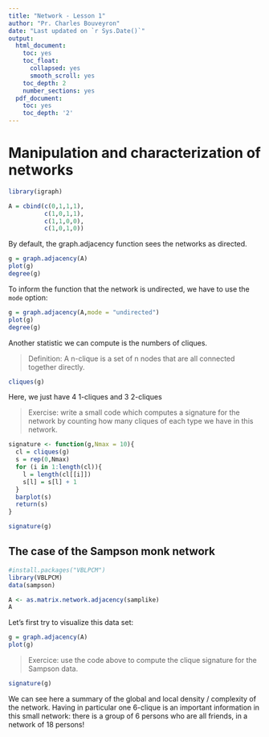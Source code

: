 ```yaml
---
title: "Network - Lesson 1"
author: "Pr. Charles Bouveyron"
date: "Last updated on `r Sys.Date()`"
output:
  html_document:
    toc: yes
    toc_float:
      collapsed: yes
      smooth_scroll: yes
    toc_depth: 2
    number_sections: yes
  pdf_document:
    toc: yes
    toc_depth: '2'
---
```


# Manipulation and characterization of networks


```r
library(igraph)

A = cbind(c(0,1,1,1),
          c(1,0,1,1),
          c(1,1,0,0),
          c(1,0,1,0))
```

By default, the graph.adjacency function sees the networks as directed.

```r
g = graph.adjacency(A)
plot(g)
degree(g)
```

To inform the function that the network is undirected, we have to use the `mode` option:

```r
g = graph.adjacency(A,mode = "undirected")
plot(g)
degree(g)
```

Another statistic we can compute is the numbers of cliques.

> Definition: A n-clique is a set of n nodes that are all connected together directly.

```r
cliques(g)
```

Here, we just have 4 1-cliques and 3 2-cliques

> Exercise: write a small code which computes a signature for the network by counting how many cliques of each type we have in this network.

```r
signature <- function(g,Nmax = 10){
  cl = cliques(g)
  s = rep(0,Nmax)
  for (i in 1:length(cl)){
    l = length(cl[[i]])
    s[l] = s[l] + 1
  }
  barplot(s)
  return(s)
}

signature(g)
```

## The case of the Sampson monk network

```r
#install.packages("VBLPCM")
library(VBLPCM)
data(sampson)

A <- as.matrix.network.adjacency(samplike)
A
```

Let's first try to visualize this data set:

```r
g = graph.adjacency(A)
plot(g)
```

> Exercice: use the code above to compute the clique signature for the Sampson data.

```r
signature(g)
```

We can see here a summary of the global and local density / complexity of the network. Having in particular one 6-clique is an important information in this small network: there is a group of 6 persons who are all friends, in a network of 18 persons!

